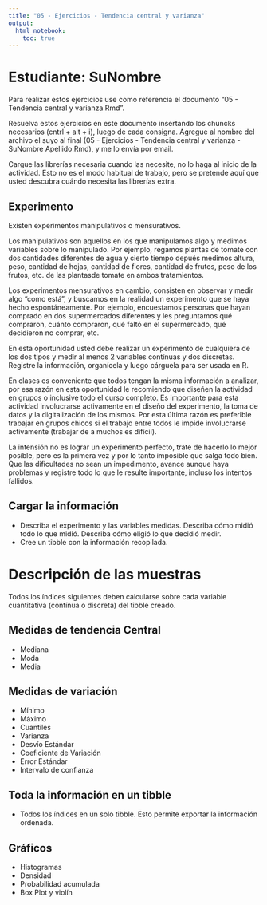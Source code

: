 ```yaml
---
title: "05 - Ejercicios - Tendencia central y varianza"
output: 
  html_notebook: 
    toc: true
---
```


# Estudiante: SuNombre

Para realizar estos ejercicios use como referencia el documento "05 - Tendencia central y varianza.Rmd".

Resuelva estos ejercicios en este documento insertando los chuncks necesarios (cntrl + alt + i), luego de cada consigna. Agregue al nombre del archivo el suyo al final (05 - Ejercicios - Tendencia central y varianza - SuNombre Apellido.Rmd), y me lo envía por email.

Cargue las librerías necesaria cuando las necesite, no lo haga al inicio de la actividad. Esto no es el modo habitual de trabajo, pero se pretende aquí que usted descubra cuándo necesita las librerías extra.

## Experimento

Existen experimentos manipulativos o mensurativos. 

Los manipulativos son aquellos en los que manipulamos algo y medimos variables sobre lo manipulado. Por ejemplo, regamos plantas de tomate con dos cantidades diferentes de agua y cierto tiempo depués medimos altura, peso, cantidad de hojas, cantidad de flores, cantidad de frutos, peso de los frutos, etc. de las plantasde tomate en ambos tratamientos. 

Los experimentos mensurativos en cambio, consisten en observar y medir algo "como está", y buscamos en la realidad un experimento que se haya hecho espontáneamente. Por ejemplo, encuestamos personas que hayan comprado en dos supermercados diferentes y les preguntamos qué compraron, cuánto compraron, qué faltó en el supermercado, qué decidieron no comprar, etc.

En esta oportunidad usted debe realizar un experimento de cualquiera de los dos tipos y medir al menos 2 variables contínuas y dos discretas. Registre la información, organícela y luego cárguela para ser usada en R.

En clases es conveniente que todos tengan la misma información a analizar, por esa razón en esta oportunidad le recomiendo que diseñen la actividad en grupos o inclusive todo el curso completo. Es importante para esta actividad involucrarse activamente en el diseño del experimento, la toma de datos y la digitalización de los mismos. Por esta última razón es preferible trabajar en grupos chicos si el trabajo entre todos le impide involucrarse activamente (trabajar de a muchos es difícil).

La intensión no es lograr un experimento perfecto, trate de hacerlo lo mejor posible, pero es la primera vez y por lo tanto imposible que salga todo bien. Que las dificultades no sean un impedimento, avance aunque haya problemas y registre todo lo que le resulte importante, incluso los intentos fallidos.

## Cargar la información

-   Describa el experimento y las variables medidas. Describa cómo midió todo lo que midió. Describa cómo eligió lo que decidió medir.
-   Cree un tibble con la información recopilada.

# Descripción de las muestras

Todos los índices siguientes deben calcularse sobre cada variable cuantitativa (contínua o discreta) del tibble creado.

## Medidas de tendencia Central

-   Mediana
-   Moda
-   Media

## Medidas de variación

-   Mínimo
-   Máximo
-   Cuantiles
-   Varianza
-   Desvío Estándar
-   Coeficiente de Variación
-   Error Estándar
-   Intervalo de confianza

## Toda la información en un tibble

-   Todos los índices en un solo tibble. Esto permite exportar la información ordenada.

## Gráficos

-   Histogramas
-   Densidad
-   Probabilidad acumulada
-   Box Plot y violín

